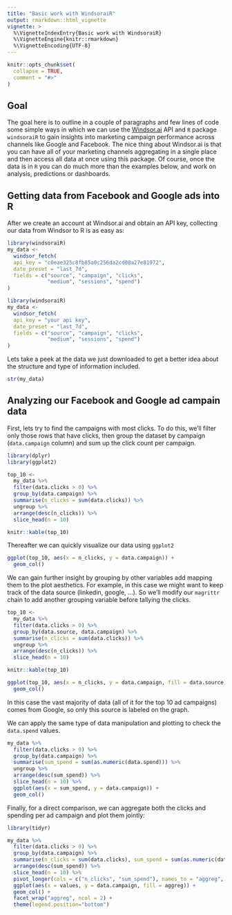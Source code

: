 ```yaml
---
title: "Basic work with WindsoraiR"
output: rmarkdown::html_vignette
vignette: >
  %\VignetteIndexEntry{Basic work with WindsoraiR}
  %\VignetteEngine{knitr::rmarkdown}
  %\VignetteEncoding{UTF-8}
---
```


```r
knitr::opts_chunk$set(
  collapse = TRUE,
  comment = "#>"
)
```

## Goal

The goal here is to outline in a couple of paragraphs and few lines of code some simple ways in which we can use the [Windsor.ai](https://windsor.ai) API and `R` package `windsoraiR` to gain insights into marketing campaign performance across channels like Google and Facebook. The nice thing about Windsor.ai is that you can have all of your marketing channels aggregating in a single place and then access all data at once using this package. Of course, once the data is in `R` you can do much more than the examples below, and work on analysis, predictions or dashboards.

## Getting data from Facebook and Google ads into R

After we create an account at Windsor.ai and obtain an API key, collecting our data from Windsor to R is as easy as:

```r
library(windsoraiR)
my_data <- 
  windsor_fetch(
  api_key = "c0eae325c8fb85a0c256da2cd08a27e81972",
  date_preset = "last_7d",
  fields = c("source", "campaign", "clicks",
             "medium", "sessions", "spend")
)
```


```r
library(windsoraiR)
my_data <- 
  windsor_fetch(
  api_key = "your api key",
  date_preset = "last_7d",
  fields = c("source", "campaign", "clicks",
             "medium", "sessions", "spend")
)
```

Lets take a peek at the data we just downloaded to get a better idea about the structure and type of information included. 

```r
str(my_data)
```

## Analyzing our Facebook  and Google ad campain data 

First, lets try to find the campaigns with most clicks. To do this, we'll filter only those rows that have clicks, then group the dataset by campaign (`data.campaign` column) and sum up the click count per campaign.

```r
library(dplyr)
library(ggplot2)

top_10 <- 
  my_data %>% 
  filter(data.clicks > 0) %>% 
  group_by(data.campaign) %>% 
  summarise(n_clicks = sum(data.clicks)) %>% 
  ungroup %>% 
  arrange(desc(n_clicks)) %>% 
  slice_head(n = 10)

knitr::kable(top_10)
```

Thereafter we can quickly visualize our data using `ggplot2`

```r
ggplot(top_10, aes(x = n_clicks, y = data.campaign)) +
  geom_col()
```

We can gain further insight by grouping by other variables add mapping them to the plot aesthetics. For example, in this case we might want to keep track of the data source (linkedin, google, ...). So we'll modify our `magrittr` chain to add another grouping variable before tallying the clicks.

```r
top_10 <- 
  my_data %>% 
  filter(data.clicks > 0) %>% 
  group_by(data.source, data.campaign) %>% 
  summarise(n_clicks = sum(data.clicks)) %>% 
  ungroup %>% 
  arrange(desc(n_clicks)) %>% 
  slice_head(n = 10)

knitr::kable(top_10)
```

```r
ggplot(top_10, aes(x = n_clicks, y = data.campaign, fill = data.source)) +
  geom_col()
```

In this case the vast majority of data (all of it for the top 10 ad campaigns) comes from Google, so only this source is labeled on the graph.

We can apply the same type of data manipulation and plotting to check the `data.spend` values.

```r
my_data %>%
  filter(data.clicks > 0) %>%
  group_by(data.campaign) %>%
  summarise(sum_spend = sum(as.numeric(data.spend))) %>%
  ungroup %>%
  arrange(desc(sum_spend)) %>%
  slice_head(n = 10) %>%
  ggplot(aes(x = sum_spend, y = data.campaign)) +
  geom_col()
```

Finally, for a direct comparison, we can aggregate both the clicks and spending per ad campaign and plot them jointly:

```r
library(tidyr)

my_data %>%
  filter(data.clicks > 0) %>%
  group_by(data.campaign) %>%
  summarise(n_clicks = sum(data.clicks), sum_spend = sum(as.numeric(data.spend))) %>%
  arrange(desc(sum_spend)) %>%
  slice_head(n = 10) %>%
  pivot_longer(cols = c("n_clicks", "sum_spend"), names_to = "aggreg", values_to = "values") %>%  
  ggplot(aes(x = values, y = data.campaign, fill = aggreg)) +
  geom_col() +
  facet_wrap("aggreg", ncol = 2) + 
  theme(legend.position="bottom")
```


